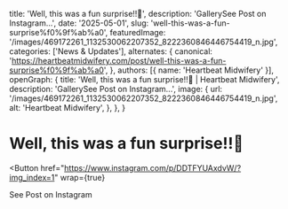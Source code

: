   title: 'Well, this was a fun surprise!!🫠',
  description: 'GallerySee Post on Instagram...',
  date: '2025-05-01',
  slug: 'well-this-was-a-fun-surprise%f0%9f%ab%a0',
  featuredImage: '/images/469172261_1132530062207352_8222360846446754419_n.jpg',
  categories: ['News & Updates'],
  alternates: {
    canonical: 'https://heartbeatmidwifery.com/post/well-this-was-a-fun-surprise%f0%9f%ab%a0',
  },
  authors: [{ name: 'Heartbeat Midwifery' }],
  openGraph: {
    title: 'Well, this was a fun surprise!!🫠 | Heartbeat Midwifery',
    description: 'GallerySee Post on Instagram...',
    image: {
      url: '/images/469172261_1132530062207352_8222360846446754419_n.jpg',
      alt: 'Heartbeat Midwifery',
    },
  },
}


# Well, this was a fun surprise!!🫠

<Gallery>
  <GalleryItem
    src="/images/469172261_1132530062207352_8222360846446754419_n.jpg"
    size="large"
  />
  <GalleryItem
    src="/images/469450857_1132530048874020_6737931442774075421_n.jpg"
    size="large"
  />
  <GalleryItem
    src="/images/468773085_1132530052207353_2400288386778819450_n.jpg"
    size="large"
  />
  <GalleryItem
    src="/images/469171500_1132530058874019_7287309735846674873_n.jpg"
    size="large"
  />
  <GalleryItem
    src="/images/469559231_1132530055540686_5655632171789869200_n.jpg"
    size="large"
  />
</Gallery>

<Button
  href="https://www.instagram.com/p/DDTFYUAxdvW/?img_index=1"
  wrap={true}
>
  See Post on Instagram
</Button>
